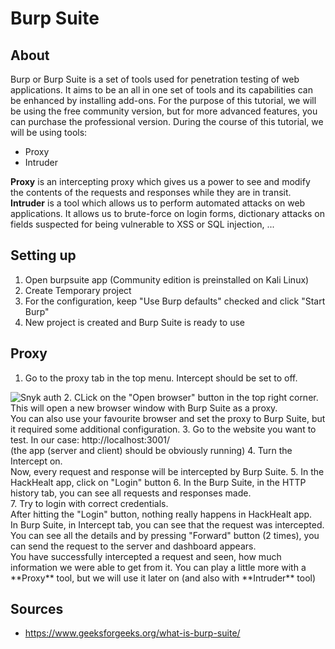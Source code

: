 
# Burp Suite

## About
Burp or Burp Suite is a set of tools used for penetration testing of web applications. It aims to be an all in one set of tools and its capabilities can be enhanced by installing add-ons.
For the purpose of this tutorial, we will be using the free community version, but for more advanced features, you can purchase the professional version.
During the course of this tutorial, we will be using tools:
* Proxy
* Intruder

**Proxy** is an intercepting proxy which gives us a power to see and modify the contents of the requests
and responses while they are in transit. <br />
**Intruder** is a tool which allows us to perform automated attacks on web applications. It allows us to
brute-force on login forms, dictionary attacks on fields suspected for being vulnerable to XSS or SQL injection, ...

## Setting up
1. Open burpsuite app (Community edition is preinstalled on Kali Linux)
2. Create Temporary project
3. For the configuration, keep "Use Burp defaults" checked and click "Start Burp"
4. New project is created and Burp Suite is ready to use

## Proxy
1. Go to the proxy tab in the top menu. Intercept should be set to off.
<Image src="/burpSuite/burp_start.png" alt="Snyk auth" width={1000} height={400}/>
2. CLick on the "Open browser" button in the top right corner. <br/>
    This will open a new browser window with Burp Suite as a proxy. <br/>
    You can also use your favourite browser and set the proxy to Burp Suite, but it required some additional configuration.
3. Go to the website you want to test. In our case: http://localhost:3001/ <br/>
    (the app (server and client) should be obviously running)
4. Turn the Intercept on. <br/>
    Now, every request and response will be intercepted by Burp Suite.
5. In the HackHealt app, click on "Login" button
6. In the Burp Suite, in the HTTP history tab, you can see all requests and responses made. <br/>
7. Try to login with correct credentials. <br/>
    After hitting the "Login" button, nothing really happens in HackHealt app. <br/>
    In Burp Suite, in Intercept tab, you can see that the request was intercepted. <br/>
    You can see all the details and by pressing "Forward" button (2 times), you can send the request to the server and dashboard appears.
<br/>

<Callout emoji="💡">
    You have successfully intercepted a request and seen, how much information we were able to get from it. You can play a little more with a **Proxy** tool, but we will use it later on (and also with **Intruder** tool)
</Callout>

## Sources
* https://www.geeksforgeeks.org/what-is-burp-suite/